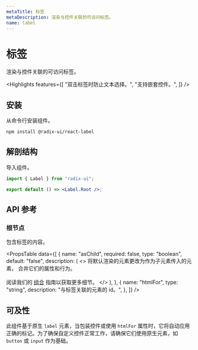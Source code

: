 ```yaml
---
metaTitle: 标签
metaDescription: 渲染与控件关联的可访问标签。
name: label
---
```


# 标签

<Description>渲染与控件关联的可访问标签。</Description>

<HeroContainer>
	<LabelDemo />
</HeroContainer>

<HeroCodeBlock folder="Label" />

<Highlights
	features={[
		"双击标签时防止文本选择。",
		"支持嵌套控件。",
	]}
/>

## 安装

从命令行安装组件。

```bash
npm install @radix-ui/react-label
```

## 解剖结构

导入组件。

```jsx
import { Label } from "radix-ui";

export default () => <Label.Root />;
```

## API 参考

### 根节点

包含标签的内容。

<PropsTable
	data={[
		{
			name: "asChild",
			required: false,
			type: "boolean",
			default: "false",
			description: (
				<>
					将默认渲染的元素更改为作为子元素传入的元素，
					合并它们的属性和行为。
					<br />
					<br />
					阅读我们的 <a href="../guides/composition">组合</a> 指南以获取更多细节。
				</>
			),
		},
		{
			name: "htmlFor",
			type: "string",
			description: "与标签关联的元素的 id。",
		},
	]}
/>

## 可及性

此组件基于原生 `label` 元素，当包装控件或使用 `htmlFor` 属性时，它将自动应用正确的标记。为了确保自定义控件正常工作，请确保它们使用原生元素，如 `button` 或 `input` 作为基础。